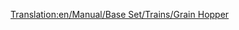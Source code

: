 [[Translation:en/Manual/Base Set/Trains/Grain Hopper]]
{{it/Manuale/Set base/Treni/Vagoni|Nome=Carro a tramoggia per cereali
|Costo=2.132
|Vuoto=19 
|Pieno=49
|Pieno2=54
|Pieno3=56
|Capacità1=30 tonnellate di cereali
|Capacità2=35 tonnellate di cereali
|Capacità3=37 tonnellate di cereali
|Immagine1=[[File:it/Manuale/Set base/Treni/TramoggiaCerealiTeArB.png]]
|Immagine3=[[File:it/Manuale/Set base/Treni/TramoggiaCerealiTrB.png]]
|Immagine1m=[[File:it/Manuale/Set base/Treni/TramoggiaCerealiTeArM.png]]
|Immagine3m=[[File:it/Manuale/Set base/Treni/TramoggiaCerealiTrM.png]]
|ClimaB=8
|ClimaM=8
|Descrizione=Questa particolare tipologia di carro merci consente il carico di merci sfuse dall'alto e il loro scarico tramite ribaltamento laterale del vagone stesso. Questo metodo permette un caricamento abbastanza veloce ed un altrettante scaricamento del carro. Viene utilizzato per il trasporto di materie prime come ad esempio il carbone o i cereali.

'''N.B.''': i carri bestiame e quelli per cereali hanno capacità diverse, quindi compensare opportunamente quando si compone un treno misto da una fattoria.
}}